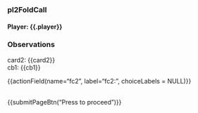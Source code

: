<h3>pl2FoldCall</h3>
<h4>Player: {{.player}}</h4>


<h3>Observations</h3>
<p>
card2: {{card2}}<br>
cb1: {{cb1}}
</p>

{{actionField(name="fc2", label="fc2:", choiceLabels = NULL)}}

<br>
{{submitPageBtn("Press to proceed")}}
